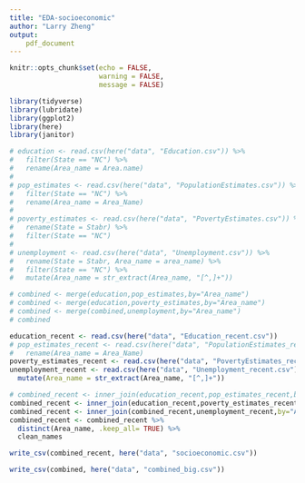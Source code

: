 ```yaml
---
title: "EDA-socioeconomic"
author: "Larry Zheng"
output: 
    pdf_document
---
```


```r
knitr::opts_chunk$set(echo = FALSE, 
                      warning = FALSE, 
                      message = FALSE)
```

```r
library(tidyverse)
library(lubridate)
library(ggplot2)
library(here)
library(janitor)
```

```r
# education <- read.csv(here("data", "Education.csv")) %>%
#   filter(State == "NC") %>%
#   rename(Area_name = Area.name)
# 
# pop_estimates <- read.csv(here("data", "PopulationEstimates.csv")) %>%
#   filter(State == "NC") %>%
#   rename(Area_name = Area_Name)
# 
# poverty_estimates <- read.csv(here("data", "PovertyEstimates.csv")) %>%
#   rename(State = Stabr) %>%
#   filter(State == "NC")
# 
# unemployment <- read.csv(here("data", "Unemployment.csv")) %>%
#   rename(State = Stabr, Area_name = area_name) %>%
#   filter(State == "NC") %>%
#   mutate(Area_name = str_extract(Area_name, "[^,]+"))
```

```r
# combined <- merge(education,pop_estimates,by="Area_name")
# combined <- merge(education,poverty_estimates,by="Area_name")
# combined <- merge(combined,unemployment,by="Area_name")
# combined
```


```r
education_recent <- read.csv(here("data", "Education_recent.csv"))
# pop_estimates_recent <- read.csv(here("data", "PopulationEstimates_recent.csv")) %>%
#   rename(Area_name = Area_Name)
poverty_estimates_recent <- read.csv(here("data", "PovertyEstimates_recent.csv"))
unemployment_recent <- read.csv(here("data", "Unemployment_recent.csv")) %>%
  mutate(Area_name = str_extract(Area_name, "[^,]+"))
```

```r
# combined_recent <- inner_join(education_recent,pop_estimates_recent,by="Area_name")
combined_recent <- inner_join(education_recent,poverty_estimates_recent,by="Area_name")
combined_recent <- inner_join(combined_recent,unemployment_recent,by="Area_name")
combined_recent <- combined_recent %>%
  distinct(Area_name, .keep_all= TRUE) %>%
  clean_names
```

```r
write_csv(combined_recent, here("data", "socioeconomic.csv"))
```


```r
write_csv(combined, here("data", "combined_big.csv"))
```

